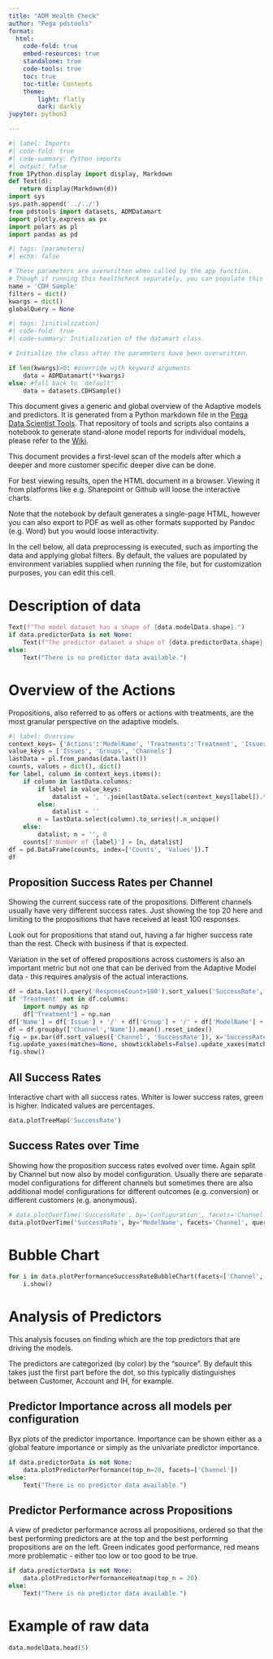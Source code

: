```yaml
---
title: "ADM Health Check"
author: "Pega pdstools"
format:
  html:
    code-fold: true
    embed-resources: true
    standalone: true
    code-tools: true
    toc: true
    toc-title: Contents
    theme:
        light: flatly
        dark: darkly
jupyter: python3

---
```

```python
#| label: Imports
#| code-fold: true
#| code-summary: Python imports
#| output: false
from IPython.display import display, Markdown
def Text(d):
   return display(Markdown(d))
import sys
sys.path.append('../../')
from pdstools import datasets, ADMDatamart
import plotly.express as px
import polars as pl
import pandas as pd

```


```python
#| tags: [parameters]
#| echo: false

# These parameters are overwritten when called by the app function.
# Though if running this healthcheck separately, you can populate this cell.
name = 'CDH Sample'
filters = dict()
kwargs = dict()
globalQuery = None
```



```python
#| tags: [initialization]
#| code-fold: true
#| code-summary: Initialization of the datamart class.

# Initialize the class after the parameters have been overwritten.

if len(kwargs)>0: #override with keyword arguments
    data = ADMDatamart(**kwargs)
else: #fall back to 'default'
    data = datasets.CDHSample()

```


This document gives a generic and global overview of the Adaptive models 
and predictors. It is generated from a Python markdown file in the [Pega Data Scientist Tools](https://github.com/pegasystems/pega-datascientist-tools). That repository
of tools and scripts also contains a notebook to generate stand-alone
model reports for individual models, please refer 
to the [Wiki](https://github.com/pegasystems/pega-datascientist-tools/wiki).

This document provides a first-level scan of the models after which a 
deeper and more customer specific deeper dive can be done.

For best viewing results, open the 
HTML document in a browser. Viewing it from platforms like e.g. Sharepoint or 
Github will loose the interactive charts.

Note that the notebook by default generates a single-page HTML, however you
can also export to PDF as well as other formats supported by Pandoc (e.g. Word) 
but you would loose interactivity.

In the cell below, all data preprocessing is executed, such as importing the data and applying global filters. By default, the values are populated by environment variables supplied when running the file, but for customization purposes, you can edit this cell.

# Description of data

```python
Text(f"The model dataset has a shape of {data.modelData.shape}.")
if data.predictorData is not None:
    Text(f"The predictor dataset a shape of {data.predictorData.shape}.")
else:
    Text("There is no predictor data available.")

```
# Overview of the Actions

Propositions, also referred to as offers or actions with treatments, are
the most granular perspective on the adaptive models.

```python
#| label: Overview
context_keys= {'Actions':'ModelName', 'Treatments':'Treatment', 'Issues':'Issue', 'Groups':'Group', 'Channels':'Channel'}
value_keys = ['Issues', 'Groups', 'Channels']
lastData = pl.from_pandas(data.last())
counts, values = dict(), dict()
for label, column in context_keys.items():
    if column in lastData.columns:
        if label in value_keys:
            datalist = ', '.join(lastData.select(context_keys[label]).to_series().unique().sort().to_list())
        else:
            datalist = ''
        n = lastData.select(column).to_series().n_unique()
    else: 
        datalist, n = '', 0
    counts[f'Number of {label}'] = [n, datalist]
df = pd.DataFrame(counts, index=['Counts', 'Values']).T
df
```

## Proposition Success Rates per Channel

Showing the current success rate of the propositions. Different channels usually 
have very different success rates. Just showing the top 20
here and limiting to the propositions that have received at least 100 responses.

Look out for propositions that stand out, having a far higher success rate
than the rest. Check with business if that is expected. 

Variation in the set of offered propositions across customers is also an important metric but not one that can be derived
from the Adaptive Model data - this requires analysis of the actual interactions.

```python
df = data.last().query('ResponseCount>100').sort_values('SuccessRate', ascending=True).groupby('Channel').head(20)
if 'Treatment' not in df.columns:
    import numpy as np
    df["Treatment"] = np.nan
df['Name'] = df['Issue'] + '/' + df['Group'] + '/' + df['ModelName'] + '/' + df['Treatment'].fillna('NA')
df = df.groupby(['Channel','Name']).mean().reset_index()
fig = px.bar(df.sort_values(['Channel', 'SuccessRate']), x='SuccessRate', y='Name', color='Channel', facet_col='Channel', template='none',text='Name', title='Proposition success rates <br><sup>Issue/Group/Name/Treatment</sup>')
fig.update_yaxes(matches=None, showticklabels=False).update_xaxes(matches=None).update_traces(textposition='inside')
fig.show()
```


## All Success Rates

Interactive chart with all success rates. Whiter is lower success rates,
green is higher. Indicated values are percentages.

```python
data.plotTreeMap('SuccessRate')
```

## Success Rates over Time

Showing how the proposition success rates evolved over time. Again split by
Channel but now also by model configuration. Usually there are separate model
configurations for different channels but sometimes there are also additional
model configurations for different outcomes (e.g. conversion) or different
customers (e.g. anonymous).

```python
# data.plotOverTime('SuccessRate', by='Configuration', facets='Channel')
data.plotOverTime('SuccessRate', by='ModelName', facets='Channel', query='Positives>200')
```

# Bubble Chart
```python
for i in data.plotPerformanceSuccessRateBubbleChart(facets=['Channel', 'Direction']):
    i.show()
```

# Analysis of Predictors

This analysis focuses on finding which are the top predictors that are driving the models. 

The predictors are categorized (by color) by the "source". By default this takes just the first part before the dot, so this typically distinguishes between Customer, Account and IH, for example.

## Predictor Importance across all models per configuration
Byx plots of the predictor importance. Importance can be shown either as a global feature importance or simply as the univariate predictor importance.

```python
if data.predictorData is not None:
    data.plotPredictorPerformance(top_n=20, facets=['Channel'])
else:
    Text("There is no predictor data available.")
```

## Predictor Performance across Propositions
A view of predictor performance across all propositions, ordered so that the best performing predictors are at the top and the best performing propositions are on the left. Green indicates good performance, red means more problematic - either too low or too good to be true.
```python
if data.predictorData is not None:
    data.plotPredictorPerformanceHeatmap(top_n = 20)
else:
    Text("There is no predictor data available.")
```


# Example of raw data

```python
data.modelData.head(5)
```